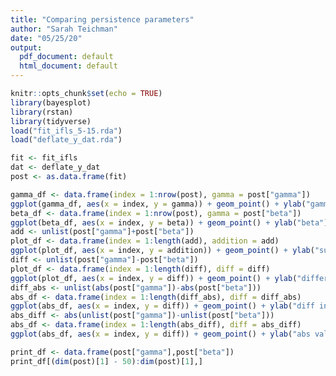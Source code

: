 ```yaml
---
title: "Comparing persistence parameters"
author: "Sarah Teichman"
date: "05/25/20"
output:
  pdf_document: default
  html_document: default
---
```


```r
knitr::opts_chunk$set(echo = TRUE)
library(bayesplot)
library(rstan)
library(tidyverse)
load("fit_ifls_5-15.rda")
load("deflate_y_dat.rda")
```

```r
fit <- fit_ifls
dat <- deflate_y_dat
post <- as.data.frame(fit)
```

```r
gamma_df <- data.frame(index = 1:nrow(post), gamma = post["gamma"])
ggplot(gamma_df, aes(x = index, y = gamma)) + geom_point() + ylab("gamma")
beta_df <- data.frame(index = 1:nrow(post), gamma = post["beta"])
ggplot(beta_df, aes(x = index, y = beta)) + geom_point() + ylab("beta")
add <- unlist(post["gamma"]+post["beta"])
plot_df <- data.frame(index = 1:length(add), addition = add)
ggplot(plot_df, aes(x = index, y = addition)) + geom_point() + ylab("sum")
diff <- unlist(post["gamma"]-post["beta"])
plot_df <- data.frame(index = 1:length(diff), diff = diff)
ggplot(plot_df, aes(x = index, y = diff)) + geom_point() + ylab("difference")
diff_abs <- unlist(abs(post["gamma"])-abs(post["beta"]))
abs_df <- data.frame(index = 1:length(diff_abs), diff = diff_abs)
ggplot(abs_df, aes(x = index, y = diff)) + geom_point() + ylab("diff in abs values")
abs_diff <- abs(unlist(post["gamma"])-unlist(post["beta"]))
abs_df <- data.frame(index = 1:length(abs_diff), diff = abs_diff)
ggplot(abs_df, aes(x = index, y = diff)) + geom_point() + ylab("abs value of diff")
```

```r
print_df <- data.frame(post["gamma"],post["beta"])
print_df[(dim(post)[1] - 50):dim(post)[1],]
```
